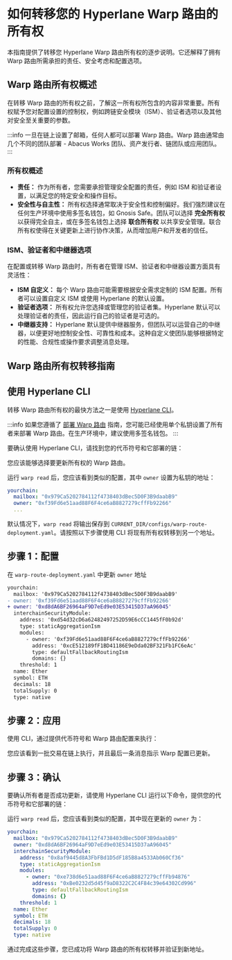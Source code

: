 
# 如何转移您的 Hyperlane Warp 路由的所有权

本指南提供了转移您 Hyperlane Warp 路由所有权的逐步说明。它还解释了拥有 Warp 路由所需承担的责任、安全考虑和配置选项。

## Warp 路由所有权概述

在转移 Warp 路由的所有权之前，了解这一所有权所包含的内容非常重要。所有权赋予您对配置设置的控制权，例如跨链安全模块（ISM）、验证者选项以及其他对安全至关重要的参数。

:::info
一旦在链上设置了邮箱，任何人都可以部署 Warp 路由。Warp 路由通常由几个不同的团队部署 - Abacus Works 团队、资产发行者、链团队或应用团队。
:::

### 所有权概述

- **责任：** 作为所有者，您需要承担管理安全配置的责任，例如 ISM 和验证者设置，以满足您的特定安全和操作目标。
- **安全性与自主性：** 所有权选择通常取决于安全性和控制偏好。我们强烈建议在任何生产环境中使用多签名钱包，如 Gnosis Safe。团队可以选择 **完全所有权** 以获得完全自主，或在多签名钱包上选择 **联合所有权** 以共享安全管理。联合所有权使得在关键更新上进行协作决策，从而增加用户和开发者的信任。

### ISM、验证者和中继器选项

在配置或转移 Warp 路由时，所有者在管理 ISM、验证者和中继器设置方面具有灵活性：

- **ISM 自定义：** 每个 Warp 路由可能需要根据安全需求定制的 ISM 配置。所有者可以设置自定义 ISM 或使用 Hyperlane 的默认设置。
- **验证者选项：** 所有权允许您选择或管理您的验证者集。Hyperlane 默认可以处理验证者的责任，因此运行自己的验证者是可选的。
- **中继器支持：** Hyperlane 默认提供中继器服务，但团队可以运营自己的中继器，以便更好地控制安全性、可靠性和成本。这种自定义使团队能够根据特定的性能、合规性或操作要求调整消息处理。

## Warp 路由所有权转移指南

## 使用 Hyperlane CLI

转移 Warp 路由所有权的最快方法之一是使用 [Hyperlane CLI](https://hyperlane.cc/docs/reference/cli)。

<PrerequisitesPartial />

:::info
如果您遵循了 [部署 Warp 路由](https://hyperlane.cc/docs/guides/deploy-warp-route) 指南，您可能已经使用单个私钥设置了所有者来部署 Warp 路由。在生产环境中，建议使用多签名钱包。
:::

要确认使用 Hyperlane CLI，请找到您的代币符号和它部署的链：

<WarpReadSymbolChainPartial />

您应该能够选择要更新所有权的 Warp 路由。

运行 `warp read` 后，您应该看到类似的配置，其中 `owner` 设置为私钥的地址：

```yaml {3}
yourchain:
  mailbox: "0x979Ca5202784112f4738403dBec5D0F3B9daabB9"
  owner: "0xf39Fd6e51aad88F6F4ce6aB8827279cffFb92266"
  ...
```

默认情况下，`warp read` 将输出保存到 `CURRENT_DIR/configs/warp-route-deployment.yaml`。请按照以下步骤使用 CLI 将现有所有权转移到另一个地址。

## 步骤 1：配置

在 `warp-route-deployment.yaml` 中更新 `owner` 地址

```diff title="warp-route-deployment.yaml"
yourchain:
  mailbox: '0x979Ca5202784112f4738403dBec5D0F3B9daabB9'
- owner: '0xf39Fd6e51aad88F6F4ce6aB8827279cffFb92266'
+ owner: '0xd8dA6BF26964aF9D7eEd9e03E53415D37aA96045'
  interchainSecurityModule:
    address: '0xd54d32cD6a62482497252D59E6cCC1445fF0b92d'
    type: staticAggregationIsm
    modules:
      - owner: '0xf39Fd6e51aad88F6F4ce6aB8827279cffFb92266'
        address: '0xcE512189fF1BD41186E9eDda02BF321Fb1FC6eAc'
        type: defaultFallbackRoutingIsm
        domains: {}
    threshold: 1
  name: Ether
  symbol: ETH
  decimals: 18
  totalSupply: 0
  type: native

```

## 步骤 2：应用

使用 CLI，通过提供代币符号和 Warp 路由配置来执行：

<WarpApplySymbolConfigDefaultPartial />

您应该看到一批交易在链上执行，并且最后一条消息指示 Warp 配置已更新。

## 步骤 3：确认

要确认所有者是否成功更新，请使用 Hyperlane CLI 运行以下命令，提供您的代币符号和它部署的链：

<WarpReadSymbolChainPartial />

运行 `warp read` 后，您应该看到类似的配置，其中现在更新的 `owner` 为：

```yaml {3}
yourchain:
  mailbox: "0x979Ca5202784112f4738403dBec5D0F3B9daabB9"
  owner: "0xd8dA6BF26964aF9D7eEd9e03E53415D37aA96045"
  interchainSecurityModule:
    address: "0x8af9445d8A3FbFBd1D5dF185B8a4533Ab060Cf36"
    type: staticAggregationIsm
    modules:
      - owner: "0xe738d6e51aad88F6F4ce6aB8827279cffFb94876"
        address: "0xBe0232d5d45f9aD8322C2C4F84c39e64302Cd996"
        type: defaultFallbackRoutingIsm
        domains: {}
    threshold: 1
  name: Ether
  symbol: ETH
  decimals: 18
  totalSupply: 0
  type: native
```

通过完成这些步骤，您已成功将 Warp 路由的所有权转移并验证到新地址。

